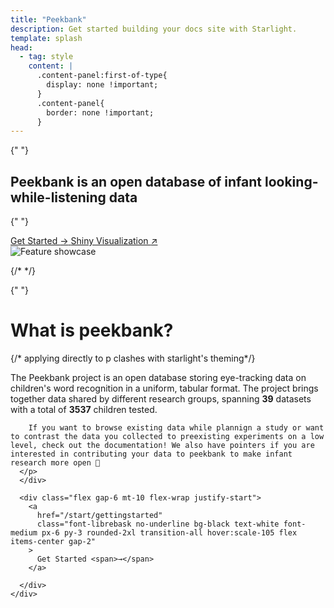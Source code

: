```yaml
---
title: "Peekbank"
description: Get started building your docs site with Starlight.
template: splash
head:
  - tag: style
    content: |
      .content-panel:first-of-type{
        display: none !important;
      }
      .content-panel{
        border: none !important;
      }
---
```



<div class="flex flex-col items-center text-center max-w-4xl mx-auto sm:px-2 md:px-8 grid-pattern">

{" "}

<RotatingGallery client:load />
<h2 class="font-librebask leading-normal text-2xl md:text-3xl lg:text-4xl mt-8 sm:mt-16 mb-8 font-black text-gray-900 dark:text-white">
  Peekbank is an open database of infant <wbr />looking-while-listening data
</h2>

{" "}

<div class="flex gap-6 mb-16 flex-wrap justify-center">
  <a
    href="/start/gettingstarted"
    class="font-librebask no-underline bg-black text-white font-medium px-8 py-4 rounded-2xl transition-all hover:scale-105 flex items-center gap-2"
  >
    Get Started <span>→</span>
  </a>
  <a
    href="/shiny"
    class="hidden sm:block no-underline bg-gray-100 hover:bg-gray-200 text-gray-700 font-medium px-8 py-4 rounded-2xl transition-all hover:scale-105 flex items-center gap-2"
  >
    Shiny Visualization <span>↗</span>
  </a>
</div>
<img
  src={peekbankVis.src}
  alt="Feature showcase"
  class="w-full max-w-2xl border-3 sm:border-4 border-black rounded-lg p-4 mb-20"
/>

{/* <Stats /> */}

{" "}

  <div class="max-w-2xl flex-col items-start">
    <div class="transform text-start">
      <h1 class="font-librebask">What is peekbank?</h1>
      <div class="sm:text-lg"> {/* applying directly to p clashes with starlight's theming*/}
      <p>
        The Peekbank project is an open database storing
        eye-tracking data on children's word recognition in a uniform, tabular format. The project brings together data shared by different research groups, spanning <strong>39</strong> datasets with a total of <strong>3537</strong> children tested.
        
        If you want to browse existing data while plannign a study or want to contrast the data you collected to preexisting experiments on a low level, check out the documentation! We also have pointers if you are interested in contributing your data to peekbank to make infant research more open 🦝
      </p>
      </div>

      <div class="flex gap-6 mt-10 flex-wrap justify-start">
        <a
          href="/start/gettingstarted"
          class="font-librebask no-underline bg-black text-white font-medium px-6 py-3 rounded-2xl transition-all hover:scale-105 flex items-center gap-2"
        >
          Get Started <span>→</span>
        </a>
      
      </div>
    </div>
  </div>

</div>
